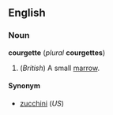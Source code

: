 
<!-- If you edit this page, please edit "zucchini" accordingly. -->

==English==
===Noun===
'''courgette''' (''plural'' '''courgettes''')

#(''British'') A small [[marrow]].

====Synonym====
*[[zucchini]] (''US'')

<!-- If you edit this page, please edit "zucchini" accordingly. -->